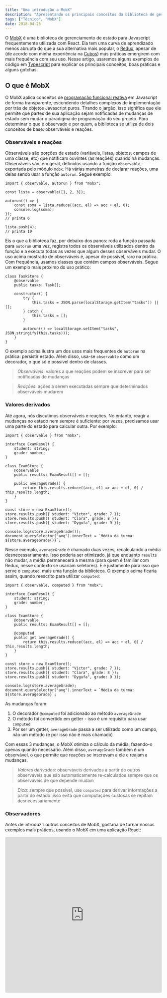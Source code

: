 ```yaml
---
title: "Uma introdução a MobX"
description: "Apresentando os principais conceitos da biblioteca de gerenciamento de estado para aplicativos web"
tags: ["Técnico", "MobX"]
date: 2018-04-25
---
```


O [MobX](https://github.com/mobxjs/mobx/) é uma biblioteca de gerenciamento de estado para Javascript frequentemente utilizada com React. Ela tem uma curva de aprendizado menos abrupta do que a sua alternativa mais popular, o [Redux](https://redux.js.org/), apesar de (de acordo com minha experiência na [Cubos](https://cubos.io/)) más práticas emergirem com mais frequência com seu uso. Nesse artigo, usaremos alguns exemplos de código em [Typescript](https://typescriptlang.org/) para explicar os principais conceitos, boas práticas e alguns gotchas.

## O que é MobX

O MobX aplica conceitos de [programação funcional reativa](https://en.wikipedia.org/wiki/Functional_reactive_programming) em Javascript de forma transparente, escondendo detalhes complexos de implementação por trás de objetos Javascript puros. Tirando o jargão, isso significa que ele permite que partes de sua aplicação sejam notificadas de mudanças de estado sem mudar o paradigma de programação do seu projeto. Para determinar o que é observado e por quem, a biblioteca se utiliza de dois conceitos de base: observáveis e reações.

### Observáveis e reações

Observáveis são porções de estado (variáveis, listas, objetos, campos de uma classe, etc) que notificam ouvintes (as reações) quando há mudanças. Observáveis são, em geral, definidos usando a função `observable`, exportada pelo módulo `mobx`. Há várias maneiras de declarar reações, uma delas sendo usar a função `autorun`. Segue exemplo:

```tsx
import { observable, autorun } from "mobx";

const lista = observable([1, 2, 3]);

autorun(() => {
	const soma = lista.reduce((acc, el) => acc + el, 0);
	console.log(soma);
});
// printa 6

lista.push(4);
// printa 10
```

Eis o que a biblioteca faz, por debaixo dos panos: roda a função passada para `autorun` uma vez, registra todos os observáveis utilizados dentro da função e a executa todas as vezes que algum desses observáveis mudar. O uso acima mostrado de observáveis é, apesar de possível, raro na prática. Com frequência, usamos classes que contém campos observáveis. Segue um exemplo mais próximo do uso prático:

```tsx
class TaskStore {
	@observable
	public tasks: Task[];

	constructor() {
		try {
			this.tasks = JSON.parse(localStorage.getItem("tasks")) || [];
		} catch {
			this.tasks = [];
		}

		autorun(() => localStorage.setItem("tasks", JSON.stringify(this.tasks)));
	}
}
```

O exemplo acima ilustra um dos usos mais frequentes de `autorun` na prática: persistir estado. Além disso, usa-se `observable` como um decorador, o que só é possível dentro de classes.

> _Observáveis_: valores a que reações podem se inscrever para ser notificadas de mudanças

> _Reações_: ações a serem executadas sempre que determinados observáveis mudarem

### Valores derivados

Até agora, nós discutimos observáveis e reações. No entanto, reagir a mudanças no estado nem sempre é suficiente: por vezes, precisamos usar uma parte do estado para calcular outra. Por exemplo:

```tsx
import { observable } from "mobx";

interface ExamResult {
	student: string;
	grade: number;
}

class ExamStore {
	@observable
	public results: ExamResult[] = [];

	public averageGrade() {
		return this.results.reduce((acc, el) => acc + el, 0) / this.results.length;
	}
}

const store = new ExamStore();
store.results.push({ student: "Victor", grade: 7 });
store.results.push({ student: "Clara", grade: 8 });
store.results.push({ student: "Dygufa", grade: 9 });

console.log(store.averageGrade());
document.querySelector("avg").innerText = `Média da turma: ${store.averageGrade()}`;
```

Nesse exemplo, `averageGrade` é chamado duas vezes, recalculando a média desnecessariamente. Isso poderia ser otimizado, já que enquanto `results` não mudar, a média permanecerá a mesma (para quem é familiar com Redux, nesse contexto se usariam seletores). E é justamente para isso que serve o `computed`, mais uma função da biblioteca. O exemplo acima ficaria assim, quando reescrito para utilizar `computed`:

```tsx
import { observable, computed } from "mobx";

interface ExamResult {
	student: string;
	grade: number;
}

class ExamStore {
	@observable
	public results: ExamResult[] = [];

	@computed
	public get averageGrade() {
		return this.results.reduce((acc, el) => acc + el, 0) / this.results.length;
	}
}

const store = new ExamStore();
store.results.push({ student: "Victor", grade: 7 });
store.results.push({ student: "Clara", grade: 8 });
store.results.push({ student: "Dygufa", grade: 9 });

console.log(store.averageGrade);
document.querySelector("avg").innerText = `Média da turma: ${store.averageGrade}`;
```

As mudanças foram:

1. O decorador `@computed` foi adicionado ao método `averageGrade`
2. O método foi convertido em getter - isso é um requisito para usar `computed`
3. Por ser um getter, `averageGrade` passa a ser utilizado como um campo, não um método (e por isso não é mais chamado)

Com essas 3 mudanças, o MobX otimiza o cálculo da média, fazendo-o apenas quando necessário. Além disso, `averageGrade` também é um observável, o que permite que reações se inscrevam a ele e reajam a mudanças.

> _Valores derivados_: observáveis derivados a partir de outros observáveis que são automaticamente re-calculados sempre que os observáveis de que depende mudam

> _Dica_: sempre que possível, use `computed` para derivar informações a partir do estado: isso evita que computações custosas se repitam desnecessariamente

### Observadores

Antes de introduzir outros conceitos de MobX, gostaria de tornar nossos exemplos mais práticos, usando o MobX em uma aplicação React:

<iframe
	src="https://codesandbox.io/embed/vq3p417997?fontsize=12"
	style="width:100%; height:500px; border:0; border-radius: 4px; overflow:hidden;"
	sandbox="allow-modals allow-forms allow-popups allow-scripts allow-same-origin"
/>

Observação: O exemplo acima é editável, dá pra abrir ele no [CodeSandbox](https://codesandbox.io/), fazer mudanças e ver o resultado em tempo real (dá pra experimentar colocar um `console.log` no `computed` `todoCount`, por exemplo, pra verificar se ele de fato só é chamado quando há mudanças)

Nessa aplicação, usamos todos os conceitos que já vimos: observáveis, valores derivados e reações. Usamos também uma biblioteca nova, a `mobx-react`: nela são expostas funções que facilitam a integração de `mobx`, que pode ser usado com qualquer biblioteca de UI, com React. Uma dessas funções é a `observer`, cuja função é criar uma _reação_ que assiste às mudanças em _observáveis_ utilizados dentro de render e, a cada mudança, re-renderizam o componente. Conforme visto no exemplo, é possível usar `observer` tanto como decorador de classe (como em `App`, no exemplo) quanto como higher-order function (com componentes funcionais, como em `Task`).

> _`observer`_: função que torna a re-renderização de um componente uma reação às mudanças de estado

### Ações

Conforme citado anteriormente, o MobX é extremamente flexível - e a subsequente falta de padrões e boas práticas pode ter consequências negativas. O fato de que o estado é mutável leva com frequência desenvolvedores a mudá-lo diretamente nos componentes que o utilizam, espalhando a lógica de negócio por inúmeros arquivos, gerando dívida técnica e dificultando a manutenção. Outro _anti-pattern_ comum é assumir que se está recebendo um `observable` como propriedade e modificá-lo diretamente, possivelmente introduzindo bugs sutis e difíceis de identificar caso a propriedade não seja observável.

Pensando nisso, o `mobx` introduz o conceito de `action`: funções que modificam o estado. Seu uso traz alguns benefícios:

1. Reações só são notificadas de mudanças de estado no fim da action, prevenindo a criação de vários passos intermediários e atualização desnecessária da UI em cada etapa
2. Melhor integração com as ferramentas de debugging do MobX
3. Se seu uso for difundido, é fácil saber onde mudanças de estado ocorrem

A seguir, o exemplo anterior, reescrito para usar actions:

<iframe
	src="https://codesandbox.io/embed/31ozyr4nv1?fontsize=12"
	style="width:100%; height:500px; border:0; border-radius: 4px; overflow:hidden;"
	sandbox="allow-modals allow-forms allow-popups allow-scripts allow-same-origin"
/>

Como se pode ver, `action` pode ser usado como decorador e como higher-order function, assim como `observer`. Outra novidade é o `configure({ enforceActions: true })`: essa configuração faz o MobX disparar um erro sempre que um estado for mudado de fora de uma `action`.

> _Dica_: experimente tirar um `@action` e utilizar a UI para ver o erro sendo disparado

Uma ressalva: `action` não funciona bem com funções assíncronas, devido à forma como elas são transpiladas para ES5:

```tsx
configure({ enforceActions: true });

class AsyncStore {
    @observable
    public isLoading = false;

    @action
    public async loadStuff = () => {
        this.isLoading = true;
        // funciona normalmente
        await makeRequest();
        this.isLoading = false;
        // dispara erro acusando mudança de estado fora de actions
    })
}
```

A solução oficial para esse problema é uma nova função chamada `flow`, sobre a qual se pode ler na [documentação](https://mobx.js.org/best/actions.html). Infelizmente, ela não funciona bem com Typescript e, por isso, não é usada na Cubos.

> _Ação_: Toda função que modifica estado é uma ação. Preferencialmente, todas elas devem ser marcadas como ações usando a função `action`

> _Modo estrito_: Modo em que mudanças de estado fora de uma action disparam erro (`configure({ enforceActions: true })`)

> _Gotcha_: Ações assíncronas exigem adaptações para não disparar erros no modo estrito após o uso de `await`. Recomenda-se evitar o uso ou substituir `action` por `flow`

### Estado global

No começo desse artigo, o MobX foi citado como alternativa para o Redux. No entanto, até agora, só usamos o MobX para gerenciar estado local, enquanto seu concorrente é comumente utilizado para gerenciar o estado global da aplicação. Para fazer o mesmo com a biblioteca em questão, usaremos a função `inject` e o componente `Provider` (similares ao `connect` e ao `Provider` do `react-redux`, respectivamente), ambos de `mobx-react`. Segue exemplo:

<iframe
	src="https://codesandbox.io/embed/7wz19ylm1?fontsize=12"
	style="width:100%; height:500px; border:0; border-radius: 4px; overflow:hidden;"
	sandbox="allow-modals allow-forms allow-popups allow-scripts allow-same-origin"
/>

O Provider é um componente que recebe um objeto cujas chaves são os nomes das stores e cujos valores são as stores (exemplo: `{ taskStore: new TaskStore() }`, onde 'taskStore' é o nome da store `new TaskStore()`). Ele deve estar sempre no topo da hierarquia, acima de qualquer componente que possa usar o estado global. O Provider disponibiliza as stores para todos os componentes abaixo dele através de [contexto](https://reactjs.org/docs/context.html).

Já o `inject` é uma função que recebe uma quantidade qualquer de nomes de store e é responsável por se comunicar com o contexto e disponibilizar as stores como propriedades para o componente em que ela é aplicada.

> _Dica_: o `inject` sempre deve vir antes do `observer`

Essa arquitetura favorece boas práticas, separando lógica de negócio de lógica de UI, e é uma excelente opção para projetos maiores, em que um estado é utilizado em pontos muito diferentes da aplicação.

### Algumas coisas mais

#### toJS

Em geral, o comportamento de valores observáveis é idêntico ao comportamento padrão. Porém, há exceções (exemplo: Array e ObservableArray tem comportamentos diferentes em alguns casos) e, caso se encontre bugs obscuros ou se esteja passando observáveis para bibliotecas de terceiros, é recomendável usar a função `toJS` de `mobx` para se obter um valor não alterado pelo MobX.

#### Mapas observáveis

Somente as propriedades já presentes em um objeto no momento de sua instanciação serão observáveis:

```tsx
class BuggyStore {
    @observable statusByClient: { [clientId: string]: string } = { nicolas: "Pending" };

    autorun(() => console.log("statusByClient foi modificado", this.statusByClient));
}

const store = new BuggyStore();
store.statusByClient.nicolas = "Done";
// o campo 'nicolas' é observável, então autorun roda e a mensagem é printada
store.statusByClient.victor = "Done";
// o campo 'victor' não é observável, então autorun não roda e a mensagem não é printada
```

Nesse caso, recomenda-se utilizar mapas observáveis:

```tsx
import { observable, autorun } from "mobx";

class BuggyStore {
    @observable statusByClient: Map<string, string> = new Map([["nicolas", "Pending"]]);

    autorun(() => console.log("statusByClient foi modificado", this.statusByClient));
}

const store = new BuggyStore();
store.statusByClient.set("nicolas", "Done");
store.statusByClient.set("victor", "Done");
// o autorun roda nos dois casos! :)
```

### Prós e contras

#### Porque usar MobX

Principais prós:

-   Boilerplate mínimo ou ausente
-   Re-renderização é automaticamente otimizada de forma granular, só sendo causada por mudanças de observáveis recentemente utilizados no `render` de cada componente
-   Tendo sido feita em Typescript, ela trabalha muito bem com tipos (algo muito difícil de fazer e custoso de manter com Redux)

Principais contras:

-   Boa parte da funcionalidade da biblioteca é abstraída e invisível para o desenvolvedor (vulgo mágica), o que pode tornar debugar difícil
-   Flexível demais: boas práticas precisam ser ativamente estimuladas pela equipe de desenvolvimento (enquanto em Redux as boas práticas são forçadas pela arquitetura)

#### Porque não usamos Redux

Os principais problemas que encontramos com Redux foram:

-   Muito, muito boilerplate
-   Tipar o payload recebido por reducers das actions era extremamente custoso e difícil de manter (específico para quem usa Typescript, Flow ou similares)
-   Seletores são uma adição, ao invés de estar no cerne do paradigma

### Conclusão

Como vimos, MobX é uma poderosa e biblioteca simples de usar. Com poucas linhas de código e sem introduzir grandes mudanças no estilo ou paradigma de programação, seu projeto pode fazer uso de um gerenciamento de estado simples e ter otimizações de performance automáticas, sem esforço.
